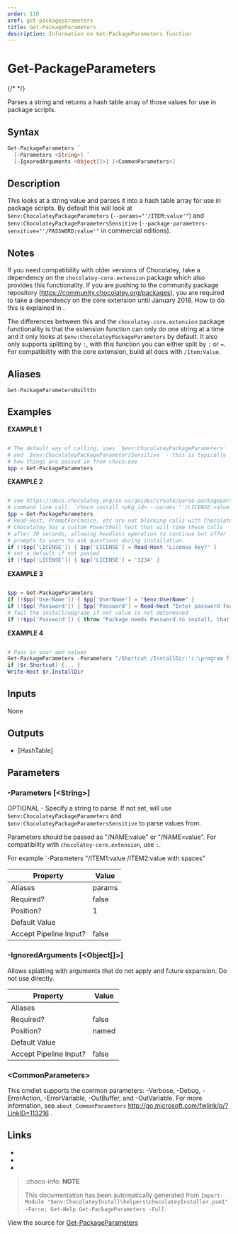 ---
order: 110
xref: get-packageparameters
title: Get-PackageParameters
description: Information on Get-PackageParameters function
---

# Get-PackageParameters

{/* <!-- This documentation is automatically generated from https://github.com/chocolatey/choco/blob/master/src/chocolatey.resources/helpers/functions/Get-PackageParameters.ps1 using https://github.com/chocolatey/choco/blob/master/GenerateDocs.ps1. Contributions are welcome at the original location(s). --> */}

Parses a string and returns a hash table array of those values for use
in package scripts.

## Syntax

~~~powershell
Get-PackageParameters `
  [-Parameters <String>] `
  [-IgnoredArguments <Object[]>] [<CommonParameters>]
~~~

## Description

This looks at a string value and parses it into a hash table array for
use in package scripts. By default this will look at
`$env:ChocolateyPackageParameters` (`--params="'/ITEM:value'"`) and
`$env:ChocolateyPackageParametersSensitive`
(`--package-parameters-sensitive="'/PASSWORD:value'"` in commercial
editions).

<Xref title="Learn more" value="parse-package-parameters" />

## Notes

If you need compatibility with older versions of Chocolatey,
take a dependency on the `chocolatey-core.extension` package which
also provides this functionality. If you are pushing to the community
package repository (https://community.chocolatey.org/packages), you are required
to take a dependency on the core extension until January 2018. How to
do this is explained in <Xref title="the docs" value="parse-package-parameters" anchor="step-3-use-core-community-extension" />.

The differences between this and the `chocolatey-core.extension` package
functionality is that the extension function can only do one string at a
time and it only looks at `$env:ChocolateyPackageParameters` by default.
It also only supports splitting by `:`, with this function you can
either split by `:` or `=`. For compatibility with the core extension,
build all docs with `/Item:Value`.

## Aliases

`Get-PackageParametersBuiltIn`


## Examples

 **EXAMPLE 1**

~~~powershell

# The default way of calling, uses `$env:ChocolateyPackageParameters`
# and `$env:ChocolateyPackageParametersSensitive` - this is typically
# how things are passed in from choco.exe
$pp = Get-PackageParameters
~~~

**EXAMPLE 2**

~~~powershell

# see https://docs.chocolatey.org/en-us/guides/create/parse-packageparameters-argument
# command line call: `choco install <pkg_id> --params "'/LICENSE:value'"`
$pp = Get-PackageParameters
# Read-Host, PromptForChoice, etc are not blocking calls with Chocolatey.
# Chocolatey has a custom PowerShell host that will time these calls
# after 30 seconds, allowing headless operation to continue but offer
# prompts to users to ask questions during installation.
if (!$pp['LICENSE']) { $pp['LICENSE'] = Read-Host 'License key?' }
# set a default if not passed
if (!$pp['LICENSE']) { $pp['LICENSE'] = '1234' }
~~~

**EXAMPLE 3**

~~~powershell

$pp = Get-PackageParameters
if (!$pp['UserName']) { $pp['UserName'] = "$env:UserName" }
if (!$pp['Password']) { $pp['Password'] = Read-Host "Enter password for $($pp['UserName']):" -AsSecureString}
# fail the install/upgrade if not value is not determined
if (!$pp['Password']) { throw "Package needs Password to install, that must be provided in params or in prompt." }
~~~

**EXAMPLE 4**

~~~powershell

# Pass in your own values
Get-PackageParameters -Parameters "/Shortcut /InstallDir:'c:\program files\xyz' /NoStartup" | set r
if ($r.Shortcut) {... }
Write-Host $r.InstallDir
~~~ 

## Inputs

None

## Outputs


 * [HashTable]


## Parameters

###  -Parameters [&lt;String&gt;]
OPTIONAL - Specify a string to parse. If not set, will use
`$env:ChocolateyPackageParameters` and
`$env:ChocolateyPackageParametersSensitive` to parse values from.

Parameters should be passed as "/NAME:value" or "/NAME=value". For
compatibility with `chocolatey-core.extension`, use `:`.

For example `-Parameters "/ITEM1:value /ITEM2:value with spaces"

Property               | Value
---------------------- | ------
Aliases                | params
Required?              | false
Position?              | 1
Default Value          | 
Accept Pipeline Input? | false
 
###  -IgnoredArguments [&lt;Object[]&gt;]
Allows splatting with arguments that do not apply and future expansion.
Do not use directly.

Property               | Value
---------------------- | -----
Aliases                | 
Required?              | false
Position?              | named
Default Value          | 
Accept Pipeline Input? | false
 
### &lt;CommonParameters&gt;

This cmdlet supports the common parameters: -Verbose, -Debug, -ErrorAction, -ErrorVariable, -OutBuffer, and -OutVariable. For more information, see `about_CommonParameters` http://go.microsoft.com/fwlink/p/?LinkID=113216 .


## Links

 * <Xref title="Install-ChocolateyPackage" value="install-chocolateypackage" />
 * <Xref title="Install-ChocolateyInstallPackage" value="install-chocolateyinstallpackage" />
 * <Xref title="Install-ChocolateyZipPackage" value="install-chocolateyzippackage" />


<Xref title="Function Reference" value="powershell-reference" />

> :choco-info: **NOTE**
>
> This documentation has been automatically generated from `Import-Module "$env:ChocolateyInstall\helpers\chocolateyInstaller.psm1" -Force; Get-Help Get-PackageParameters -Full`.

View the source for [Get-PackageParameters](https://github.com/chocolatey/choco/blob/master/src/chocolatey.resources/helpers/functions/Get-PackageParameters.ps1)
